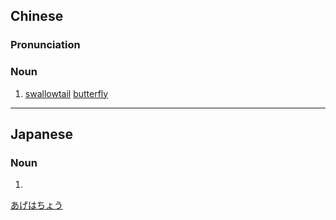 ==Chinese==
{{zh-forms|s=凤蝶}}

===Pronunciation===
{{zh-pron
|m=fèngdié
|cat=n
}}

===Noun===
{{zh-noun}}

# [[swallowtail]] [[butterfly]]

{{zh-cat|Butterflies}}

----

==Japanese==
{{ja-kanjitab}}

===Noun===
{{ja-noun|アゲハチョウ}}

# {{alternative form of|揚羽蝶|lang=ja}}

[[Category:ja:Butterflies|あげはちょう]]